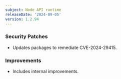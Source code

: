 ```yaml
---
subject: Node API runtime
releaseDate: '2024-09-05'
version: 1.2.94
---
```


### Security Patches

* Updates packages to remediate CVE-2024-29415.

### Improvements

* Includes internal improvements.
